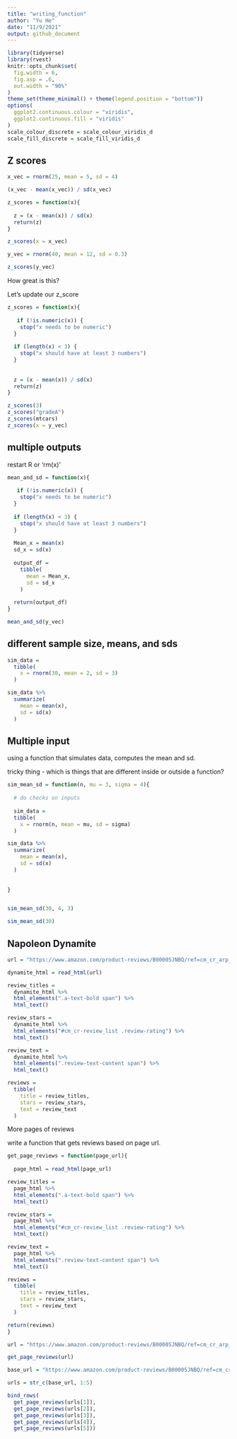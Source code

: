 ```yaml
---
title: "writing_function"
author: "Yu He"
date: "11/9/2021"
output: github_document
---
```

```r
library(tidyverse)
library(rvest)
knitr::opts_chunk$set(
  fig.width = 6,
  fig.asp = .6,
  out.width = "90%"
)
theme_set(theme_minimal() + theme(legend.position = "bottom"))
options(
  ggplot2.continuous.colour = "viridis",
  ggplot2.continuous.fill = "viridis"
)
scale_colour_discrete = scale_colour_viridis_d
scale_fill_discrete = scale_fill_viridis_d
```


## Z scores

```r
x_vec = rnorm(25, mean = 5, sd = 4)

(x_vec - mean(x_vec)) / sd(x_vec)

z_scores = function(x){
  
  z = (x - mean(x)) / sd(x)
  return(z)
}

z_scores(x = x_vec)

y_vec = rnorm(40, mean = 12, sd = 0.3)

z_scores(y_vec)
```

How great is this?

Let's update our z_score 

```r
z_scores = function(x){
  
   if (!is.numeric(x)) {
    stop("x needs to be numeric")
  }
  
  if (length(x) < 3) {
    stop("x should have at least 3 numbers")
  }
  
  
  z = (x - mean(x)) / sd(x)
  return(z)
}
```


```r
z_scores(3)
z_scores("gradeA")
z_scores(mtcars)
z_scores(x = y_vec)
```

## multiple outputs
restart R or 'rm(x)'

```r
mean_and_sd = function(x){
  
   if (!is.numeric(x)) {
    stop("x needs to be numeric")
  }
  
  if (length(x) < 3) {
    stop("x should have at least 3 numbers")
  }
  
  Mean_x = mean(x)
  sd_x = sd(x)
  
  output_df =
    tibble(
      mean = Mean_x,
      sd = sd_x
    )
 
  return(output_df)
}

mean_and_sd(y_vec)
```


## different sample size, means, and sds

```r
sim_data =
  tibble(
    x = rnorm(30, mean = 2, sd = 3)
  )

sim_data %>% 
  summarize(
    mean = mean(x),
    sd = sd(x)
  )
```

## Multiple input
using a function that simulates data, computes the mean and sd.

tricky thing - which is things that are different inside or outside a function?

```r
sim_mean_sd = function(n, mu = 3, sigma = 4){
  
  # do checks on inputs
  
  sim_data =
  tibble(
    x = rnorm(n, mean = mu, sd = sigma)
  )

sim_data %>% 
  summarize(
    mean = mean(x),
    sd = sd(x)
  )
  
   
}


sim_mean_sd(30, 4, 3)

sim_mean_sd(30)
```

## Napoleon Dynamite

```r
url = "https://www.amazon.com/product-reviews/B00005JNBQ/ref=cm_cr_arp_d_viewopt_rvwer?ie=UTF8&reviewerType=avp_only_reviews&sortBy=recent&pageNumber=1"

dynamite_html = read_html(url)

review_titles = 
  dynamite_html %>%
  html_elements(".a-text-bold span") %>%
  html_text()

review_stars = 
  dynamite_html %>%
  html_elements("#cm_cr-review_list .review-rating") %>%
  html_text()

review_text = 
  dynamite_html %>%
  html_elements(".review-text-content span") %>%
  html_text()

reviews = 
  tibble(
    title = review_titles,
    stars = review_stars,
    text = review_text
  )

```


More pages of reviews

write a function that gets reviews based on page url.

```r
get_page_reviews = function(page_url){
  
  page_html = read_html(page_url)

review_titles = 
  page_html %>%
  html_elements(".a-text-bold span") %>%
  html_text()

review_stars = 
  page_html %>%
  html_elements("#cm_cr-review_list .review-rating") %>%
  html_text()

review_text = 
  page_html %>%
  html_elements(".review-text-content span") %>%
  html_text()

reviews = 
  tibble(
    title = review_titles,
    stars = review_stars,
    text = review_text
  )

return(reviews)
}

url = "https://www.amazon.com/product-reviews/B00005JNBQ/ref=cm_cr_arp_d_viewopt_rvwer?ie=UTF8&reviewerType=avp_only_reviews&sortBy=recent&pageNumber=1"

get_page_reviews(url)

```


```r
base_url = "https://www.amazon.com/product-reviews/B00005JNBQ/ref=cm_cr_arp_d_viewopt_rvwer?ie=UTF8&reviewerType=avp_only_reviews&sortBy=recent&pageNumber="

urls = str_c(base_url, 1:5)

bind_rows(
  get_page_reviews(urls[1]),
  get_page_reviews(urls[2]),
  get_page_reviews(urls[3]),
  get_page_reviews(urls[4]),
  get_page_reviews(urls[5]))
```

















